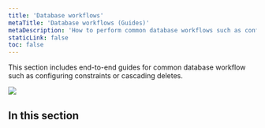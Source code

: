 ```yaml
---
title: 'Database workflows'
metaTitle: 'Database workflows (Guides)'
metaDescription: 'How to perform common database workflows such as configuring constraints and cascading deletes.'
staticLink: false
toc: false
---
```


<TopBlock>

This section includes end-to-end guides for common database workflow such as configuring constraints or cascading deletes.

![](/doc-images/database-setup-illustration.png)

</TopBlock>

## In this section

<Subsections depth="2" />
